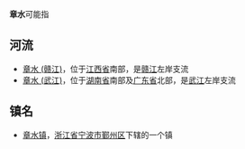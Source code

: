 '''章水'''可能指

== 河流 ==

*[[章水_(赣江)|章水 (赣江)]]，位于[[江西省|江西省]]南部，是[[赣江|赣江]]左岸支流
*[[章水_(武江)|章水 (武江)]]，位于[[湖南省|湖南省]]南部及[[广东省|广东省]]北部，是[[武江_(河流)|武江]]左岸支流

== 镇名 ==
*[[章水镇|章水镇]]，[[浙江省|浙江省]][[宁波市|宁波市]][[鄞州区|鄞州区]]下辖的一个镇

{{Disambig|Z|cat=二字中国地名消歧义}}